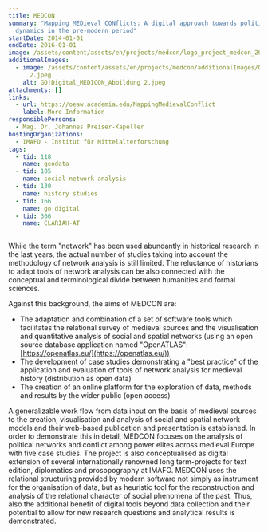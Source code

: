 ```yaml
---
title: MEDCON
summary: "Mapping MEDieval CONflicts: A digital approach towards political
  dynamics in the pre-modern period"
startDate: 2014-01-01
endDate: 2016-01-01
image: /assets/content/assets/en/projects/medcon/logo_project_medcon_2000x1143px_2.png
additionalImages:
  - image: /assets/content/assets/en/projects/medcon/additionalImages/GO!Digital_MEDICON_Abbildung
      2.jpeg
    alt: GO!Digital_MEDICON_Abbildung 2.jpeg
attachments: []
links:
  - url: https://oeaw.academia.edu/MappingMedievalConflict
    label: More Information
responsiblePersons:
  - Mag. Dr. Johannes Preiser-Kapeller
hostingOrganizations:
  - IMAFO - Institut für Mittelalterforschung
tags:
  - tid: 118
    name: geodata
  - tid: 105
    name: social network analysis
  - tid: 130
    name: history studies
  - tid: 166
    name: go!digital
  - tid: 366
    name: CLARIAH-AT
---
```

While the term "network" has been used abundantly in historical research in the last years, the actual number of studies taking into account the methodology of network analysis is still limited. The reluctance of historians to adapt tools of network analysis can be also connected with the conceptual and terminological divide between humanities and formal sciences.

Against this background, the aims of MEDCON are:

*   The adaptation and combination of a set of software tools which facilitates the relational survey of medieval sources and the visualisation and quantitative analysis of social and spatial networks (using an open source database application named "OpenATLAS": [https://openatlas.eu/](https://openatlas.eu/))
*   The development of case studies demonstrating a "best practice" of the application and evaluation of tools of network analysis for medieval history (distribution as open data)
*   The creation of an online platform for the exploration of data, methods and results by the wider public (open access)

A generalizable work flow from data input on the basis of medieval sources to the creation, visualisation and analysis of social and spatial network models and their web-based publication and presentation is established. In order to demonstrate this in detail, MEDCON focuses on the analysis of political networks and conflict among power elites across medieval Europe with five case studies. The project is also conceptualised as digital extension of several internationally renowned long term-projects for text edition, diplomatics and prosopography at IMAFO. MEDCON uses the relational structuring provided by modern software not simply as instrument for the organisation of data, but as heuristic tool for the reconstruction and analysis of the relational character of social phenomena of the past. Thus, also the additional benefit of digital tools beyond data collection and their potential to allow for new research questions and analytical results is demonstrated.
